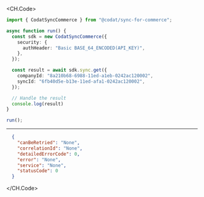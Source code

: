 
<CH.Code>
```typescript Get.ts
import { CodatSyncCommerce } from "@codat/sync-for-commerce";

async function run() {
  const sdk = new CodatSyncCommerce({
    security: {
      authHeader: "Basic BASE_64_ENCODED(API_KEY)",
    },
  });

  const result = await sdk.sync.get({
    companyId: "8a210b68-6988-11ed-a1eb-0242ac120002",
    syncId: "6fb40d5e-b13e-11ed-afa1-0242ac120002",
  });

  // Handle the result
  console.log(result)
}

run();
```
---

```json Example Response
  {
    "canBeRetried": "None",
    "correlationId": "None",
    "detailedErrorCode": 0,
    "error": "None",
    "service": "None",
    "statusCode": 0
  }
```
</CH.Code>

